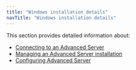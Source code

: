 ```yaml
---
title: "Windows installation details"
navTitle: "Windows installation details"
---
```

This section provides detailed information about:
- [Connecting to an Advanced Server](04_connecting_to_advanced_server_with_the_pgadmin_4_client)
- [Managing an Advanced Server installation](05_managing_an_advanced_server_installation)
- [Configuring Advanced Server](06_configuring_advanced_server)